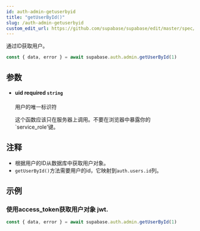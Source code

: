 ```yaml
---
id: auth-admin-getuserbyid
title: "getUserById()"
slug: /auth-admin-getuserbyid
custom_edit_url: https://github.com/supabase/supabase/edit/master/spec/supabase_js_v2.yml
---
```


通过ID获取用户。

```js
const { data, error } = await supabase.auth.admin.getUserById(1)
```


## 参数


<ul className="method-list-group">
  
<li className="method-list-item">
  <h4 className="method-list-item-label">
    <span className="method-list-item-label-name">
      uid
    </span>
    <span className="method-list-item-label-badge required">
      required
    </span>
    <span className="method-list-item-validation">
      <code>string</code>
    </span>
  </h4>
  <div class="method-list-item-description">

用户的唯一标识符

这个函数应该只在服务器上调用。不要在浏览器中暴露你的`service_role'键。

  </div>
  
</li>

</ul>


## 注释

- 根据用户的ID从数据库中获取用户对象。
- `getUserById()`方法需要用户的id，它映射到`auth.users.id`列。










## 示例

### 使用access_token获取用户对象 jwt.



```js
const { data, error } = await supabase.auth.admin.getUserById(1)
```